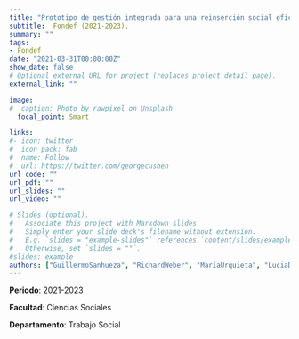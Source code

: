 ```yaml
---
title: "Prototipo de gestión integrada para una reinserción social eficaz"
subtitle:  Fondef (2021-2023).
summary: ""
tags:
- Fondef
date: "2021-03-31T00:00:00Z"
show_date: false
# Optional external URL for project (replaces project detail page).
external_link: ""

image:
#  caption: Photo by rawpixel on Unsplash
  focal_point: Smart

links:
#- icon: twitter
#  icon_pack: fab
#  name: Follow
#  url: https://twitter.com/georgecushen
url_code: ""
url_pdf: ""
url_slides: ""
url_video: ""

# Slides (optional).
#   Associate this project with Markdown slides.
#   Simply enter your slide deck's filename without extension.
#   E.g. `slides = "example-slides"` references `content/slides/example-slides.md`.
#   Otherwise, set `slides = ""`.
#slides: example
authors: ["GuillermoSanhueza", "RichardWeber", "MaríaUrquieta", "LuciaDammert", "AlvaroCastro"]
---
```


**Periodo**: 2021-2023

**Facultad**: Ciencias Sociales

**Departamento**: Trabajo Social

